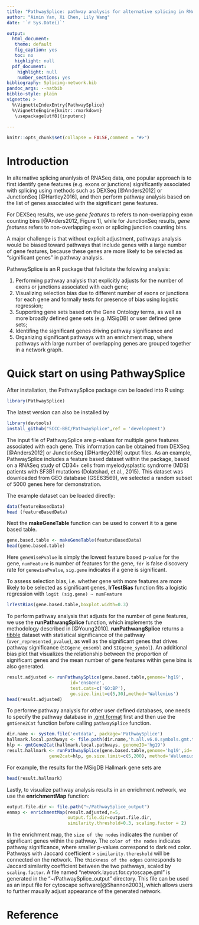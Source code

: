 ```yaml
---
title: "PathwaySplice: pathway analysis for alternative splicing in RNA-seq datasets that accounts for different number of gene features"
author: "Aimin Yan, Xi Chen, Lily Wang"
date: '`r Sys.Date()`'

output:
  html_document:
   theme: default
   fig_caption: yes
   toc: no
   highlight: null
  pdf_document:
    highlight: null
    number_sections: yes
bibliography: Splicing-network.bib
pandoc_args: --natbib
biblio-style: plain
vignette: > 
  %\VignetteIndexEntry{PathwaySplice} 
  %\VignetteEngine{knitr::rmarkdown}
   \usepackage[utf8]{inputenc}
   
---
```


```r
knitr::opts_chunk$set(collapse = FALSE,comment = "#>")
```

# Introduction

In alternative splicing ananlysis of RNASeq data, one popular approach is to first identify gene features (e.g. exons or junctions) significantly associated with splicing using methods such as DEXSeq [@Anders2012] or JunctionSeq [@Hartley2016], and then perform pathway analysis based on the list of genes associated with the significant gene features. 

For DEXSeq results, we use _gene features_ to refers to non-overlapping exon counting bins [@Anders2012, Figure 1], while for JunctionSeq results, _gene features_ refers to non-overlapping exon or splicing junction counting bins. 

A major challenge is that without explicit adjustment, pathways analysis would be biased toward pathways that include genes with a large number of gene features, because these genes are more likely to be selected as "significant genes" in pathway analysis.  

PathwaySplice is an R package that falicitate the folowing analysis: 

1. Performing pathway analysis that explicitly adjusts for the number of exons or junctions associated with each gene; 
2. Visualizing selection bias due to different number of exons or junctions for each gene and formally tests for presence of bias using logistic regression; 
3. Supporting gene sets based on the Gene Ontology terms, as well as more broadly defined gene sets (e.g. MSigDB) or user defined gene sets; 
4. Identifing the significant genes driving pathway significance and 
5. Organizing significant pathways with an enrichment map, where pathways with large number of overlapping genes are grouped together in a network graph.


# Quick start on using PathwaySplice

After installation, the PathwaySplice package can be loaded into R using:
```r
library(PathwaySplice)
```

The latest version can also be installed by 
```r
library(devtools)
install_github("SCCC-BBC/PathwaySplice",ref = 'development')
```

The input file of PathwaySplice are p-values for multiple gene features associated with each gene. This information can be obtained from DEXSeq [@Anders2012] or JunctionSeq [@Hartley2016] output files. As an example, PathwaySplice includes a feature based dataset within the package, based on a RNASeq study of CD34+ cells from myelodysplastic syndrome (MDS) patients with SF3B1 mutations (Dolatshad, et al., 2015). This dataset was downloaded from GEO database (GSE63569), we selected a random subset of 5000 genes here for demonstration. 

The example dataset can be loaded directly:
```r
data(featureBasedData)
head (featureBasedData)
```

Next the **makeGeneTable** function can be used to convert it to a gene based table. 
```r
gene.based.table <- makeGeneTable(featureBasedData)
head(gene.based.table)
```
Here `geneWisePvalue` is simply the lowest feature based p-value for the gene, `numFeature` is number of features for the gene, `fdr` is false discovery rate for `genewisePvalue`, `sig.gene` indicates if a gene is significant.  

To assess selection bias, i.e. whether gene with more features are more likely to be selected as significant genes, **lrTestBias** function fits a logistic regression with `logit (sig.gene) ~ numFeature`

```r
lrTestBias(gene.based.table,boxplot.width=0.3)
```

To perform pathway analysis that adjusts for the number of gene features, we use the **runPathwangSplice** function, which implements the methodology described in [@Young2010]. **runPathwangSplice** returns a   [tibble](https://cran.r-project.org/web/packages/tibble/vignettes/tibble.html) dataset  with statistical significance of the pathway (`over_represented_pvalue`), as well as the significant genes that drives pathway significance (`SIGgene_ensembl` and `SIGgene_symbol`). An additional bias plot that visualizes the relationship between the proportion of significant genes and the mean number of gene features within gene bins is also generated. 

```r
result.adjusted <- runPathwaySplice(gene.based.table,genome='hg19',
                        id='ensGene',
                        test.cats=c('GO:BP'),
                        go.size.limit=c(5,30),method='Wallenius')
head(result.adjusted)
```

To performe pathway analysis for other user defined databases, one needs to specify the pathway database in [.gmt format](http://software.broadinstitute.org/cancer/software/gsea/wiki/index.php/Data_formats) first and then use the `gmtGene2Cat` function before calling `pathwaySplice` function. 


```r
dir.name <- system.file('extdata', package='PathwaySplice')
hallmark.local.pathways <- file.path(dir.name,'h.all.v6.0.symbols.gmt.txt')
hlp <- gmtGene2Cat(hallmark.local.pathways, genomeID='hg19')
result.hallmark <- runPathwaySplice(gene.based.table,genome='hg19',id='ensGene',
                gene2cat=hlp, go.size.limit=c(5,200), method='Wallenius', binsize=20)
```                
For example, the results for the MSigDB Hallmark gene sets are
```r
head(result.hallmark)
```


Lastly, to visualize pathway analysis results in an enrichment network, we use the **enrichmentMap** function:

```r
output.file.dir <- file.path("~/PathwaySplice_output")
enmap <- enrichmentMap(result.adjusted,n=5,
                       output.file.dir=output.file.dir,
                       similarity.threshold=0.3, scaling.factor = 2)
```

In the enrichment map, the `size of the nodes` indicates the number of significant genes within the pathway. The `color of the nodes` indicates pathway significance, where smaller p-values correspond to dark red color. Pathways with Jaccard coefficient > `similarity.thereshold` will be connected on the network. The `thickness of the edges` corresponds to Jaccard similarity coefficient between the two pathways, scaled by `scaling.factor`. A file named "network.layout.for.cytoscape.gml" is generated in the "~/PathwaySplice_output" directory. This file can be used as an input file for cytoscape software[@Shannon2003], which allows users to further maually adjust appearance of the generated network. 

# Reference
<!-- Usage: rmarkdown::render("vignettes/tutorial.Rmd", output_format="all") --> 